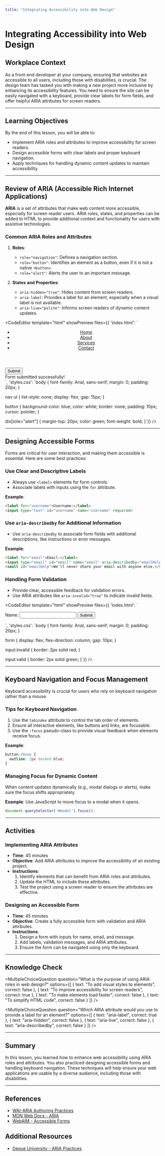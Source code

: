```yaml
---
title: "Integrating Accessibility into Web Design"
---
```



# Integrating Accessibility into Web Design

## Workplace Context

As a front-end developer at your company, ensuring that websites are accessible to all users, including those with disabilities, is crucial. The design team has tasked you with making a new project more inclusive by enhancing its accessibility features. You need to ensure the site can be easily navigated with a keyboard, provide clear labels for form fields, and offer helpful ARIA attributes for screen readers.

---

## Learning Objectives

By the end of this lesson, you will be able to:
- Implement ARIA roles and attributes to improve accessibility for screen readers.
- Design accessible forms with clear labels and proper keyboard navigation.
- Apply techniques for handling dynamic content updates to maintain accessibility.

---

## Review of ARIA (Accessible Rich Internet Applications)

**ARIA** is a set of attributes that make web content more accessible, especially for screen reader users. ARIA roles, states, and properties can be added to HTML to provide additional context and functionality for users with assistive technologies.

### Common ARIA Roles and Attributes

1. **Roles**:
   - `role="navigation"`: Defines a navigation section.
   - `role="button"`: Identifies an element as a button, even if it is not a native `<button>`.
   - `role="alert"`: Alerts the user to an important message.

2. **States and Properties**:
   - `aria-hidden="true"`: Hides content from screen readers.
   - `aria-label`: Provides a label for an element, especially when a visual label is not available.
   - `aria-live="polite"`: Informs screen readers of dynamic content updates.

<CodeEditor template="html" showPreview files={{
  'index.html': `<!DOCTYPE html>
<html lang="en">
<head>
  <meta charset="UTF-8">
  <meta name="viewport" content="width=device-width, initial-scale=1.0">
  <title>ARIA Example</title>
  <link rel="stylesheet" href="./styles.css">
</head>
<body>
  <header role="banner">
    <nav role="navigation">
      <ul>
        <li><a href="#home">Home</a></li>
        <li><a href="#about">About</a></li>
        <li><a href="#services">Services</a></li>
        <li><a href="#contact">Contact</a></li>
      </ul>
    </nav>
  </header>
  <main>
    <button role="button" aria-label="Click to submit the form">Submit</button>
    <div role="alert" aria-live="polite">Form submitted successfully!</div>
  </main>
</body>
</html>`,
  'styles.css': `body {
  font-family: Arial, sans-serif;
  margin: 0;
  padding: 20px;
}

nav ul {
  list-style: none;
  display: flex;
  gap: 15px;
}

button {
  background-color: blue;
  color: white;
  border: none;
  padding: 10px;
  cursor: pointer;
}

div[role="alert"] {
  margin-top: 20px;
  color: green;
  font-weight: bold;
}`}} />

---

## Designing Accessible Forms

Forms are critical for user interaction, and making them accessible is essential. Here are some best practices:

### Use Clear and Descriptive Labels
- Always use `<label>` elements for form controls.
- Associate labels with inputs using the `for` attribute.

**Example**:
```html
<label for="username">Username:</label>
<input type="text" id="username" name="username" required>
```

### Use `aria-describedby` for Additional Information
- Use `aria-describedby` to associate form fields with additional descriptions, like instructions or error messages.

**Example**:
```html
<label for="email">Email:</label>
<input type="email" id="email" name="email" aria-describedby="emailHelp" required>
<small id="emailHelp">We'll never share your email with anyone else.</small>
```

### Handling Form Validation
- Provide clear, accessible feedback for validation errors.
- Use ARIA attributes like `aria-invalid="true"` to indicate invalid fields.

<CodeEditor template="html" showPreview files={{
  'index.html': `<!DOCTYPE html>
<html lang="en">
<head>
  <meta charset="UTF-8">
  <meta name="viewport" content="width=device-width, initial-scale=1.0">
  <title>Accessible Form Example</title>
  <link rel="stylesheet" href="./styles.css">
</head>
<body>
  <form>
    <label for="name">Name:</label>
    <input type="text" id="name" name="name" required aria-invalid="false">
    <button type="submit">Submit</button>
  </form>
</body>
</html>`,
  'styles.css': `body {
  font-family: Arial, sans-serif;
  margin: 0;
  padding: 20px;
}

form {
  display: flex;
  flex-direction: column;
  gap: 10px;
}

input:invalid {
  border: 2px solid red;
}

input:valid {
  border: 2px solid green;
}`}} />

---

## Keyboard Navigation and Focus Management

Keyboard accessibility is crucial for users who rely on keyboard navigation rather than a mouse.

### Tips for Keyboard Navigation
1. Use the `tabindex` attribute to control the tab order of elements.
2. Ensure all interactive elements, like buttons and links, are focusable.
3. Use the `:focus` pseudo-class to provide visual feedback when elements receive focus.

**Example**:
```css
button:focus {
  outline: 2px dashed blue;
}
```

### Managing Focus for Dynamic Content
When content updates dynamically (e.g., modal dialogs or alerts), make sure the focus shifts appropriately.

**Example**: Use JavaScript to move focus to a modal when it opens.
```javascript
document.querySelector('#modal').focus();
```

---

## Activities

### Implementing ARIA Attributes
- **Time**: 45 minutes
- **Objective**: Add ARIA attributes to improve the accessibility of an existing project.
- **Instructions**:
  1. Identify elements that can benefit from ARIA roles and attributes.
  2. Update the HTML to include these attributes.
  3. Test the project using a screen reader to ensure the attributes are effective.

### Designing an Accessible Form
- **Time**: 45 minutes
- **Objective**: Create a fully accessible form with validation and ARIA attributes.
- **Instructions**:
  1. Design a form with inputs for name, email, and message.
  2. Add labels, validation messages, and ARIA attributes.
  3. Ensure the form can be navigated using only the keyboard.

---

## Knowledge Check

<MultipleChoiceQuestion
  question="What is the purpose of using ARIA roles in web design?"
  options={[
    { text: "To add visual styles to elements", correct: false },
    { text: "To improve accessibility for screen readers", correct: true },
    { text: "To make elements load faster", correct: false },
    { text: "To simplify HTML code", correct: false }
  ]}
/>

<MultipleChoiceQuestion
  question="Which ARIA attribute would you use to provide a label for an element?"
  options={[
    { text: "aria-label", correct: true },
    { text: "aria-hidden", correct: false },
    { text: "aria-live", correct: false },
    { text: "aria-describedby", correct: false }
  ]}
/>

---

## Summary

In this lesson, you learned how to enhance web accessibility using ARIA roles and attributes. You also practiced designing accessible forms and handling keyboard navigation. These techniques will help ensure your web applications are usable by a diverse audience, including those with disabilities.

---

## References

- [WAI-ARIA Authoring Practices](https://www.w3.org/WAI/ARIA/apg/)
- [MDN Web Docs - ARIA](https://developer.mozilla.org/en-US/docs/Web/Accessibility/ARIA)
- [WebAIM - Accessible Forms](https://webaim.org/techniques/forms/)

## Additional Resources

- [Deque University - ARIA Practices](https://dequeuniversity.com/library/aria)